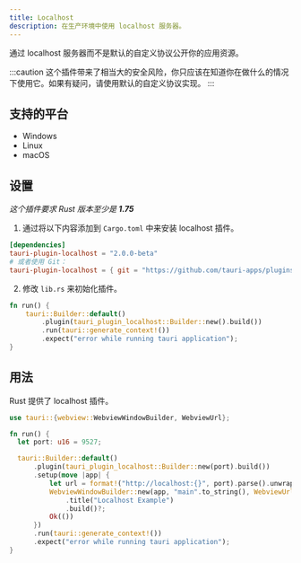 ```yaml
---
title: Localhost
description: 在生产环境中使用 localhost 服务器。
---
```



<PluginLinks plugin="localhost" showJsLinks={false} />

通过 localhost 服务器而不是默认的自定义协议公开你的应用资源。

:::caution
这个插件带来了相当大的安全风险，你只应该在知道你在做什么的情况下使用它。如果有疑问，请使用默认的自定义协议实现。
:::

## 支持的平台

- Windows
- Linux
- macOS

## 设置

_这个插件要求 Rust 版本至少是 **1.75**_

1. 通过将以下内容添加到 `Cargo.toml` 中来安装 localhost 插件。

```toml title="src-tauri/Cargo.toml"
[dependencies]
tauri-plugin-localhost = "2.0.0-beta"
# 或者使用 Git：
tauri-plugin-localhost = { git = "https://github.com/tauri-apps/plugins-workspace", branch = "v2" }
```

2. 修改 `lib.rs` 来初始化插件。

```rust title="src-tauri/src/lib.rs" ins={3}
fn run() {
    tauri::Builder::default()
        .plugin(tauri_plugin_localhost::Builder::new().build())
        .run(tauri::generate_context!())
        .expect("error while running tauri application");
}
```

## 用法

Rust 提供了 localhost 插件。

```rust title="src-tauri/src/lib.rs" {4} {7-14}
use tauri::{webview::WebviewWindowBuilder, WebviewUrl};

fn run() {
  let port: u16 = 9527;

  tauri::Builder::default()
      .plugin(tauri_plugin_localhost::Builder::new(port).build())
      .setup(move |app| {
          let url = format!("http://localhost:{}", port).parse().unwrap();
          WebviewWindowBuilder::new(app, "main".to_string(), WebviewUrl::External(url))
              .title("Localhost Example")
              .build()?;
          Ok(())
      })
      .run(tauri::generate_context!())
      .expect("error while running tauri application");
}
```
